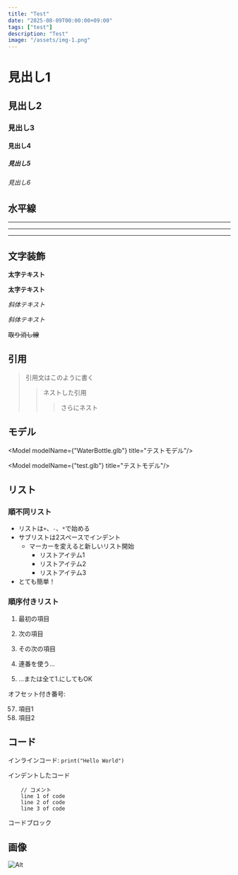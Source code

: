 ```yaml
---
title: "Test"
date: "2025-08-09T00:00:00+09:00"
tags: ["test"]
description: "Test"
image: "/assets/img-1.png"
---
```




# 見出し1
## 見出し2
### 見出し3
#### 見出し4
##### 見出し5
###### 見出し6


## 水平線

___

---

***


## 文字装飾

**太字テキスト**

__太字テキスト__

*斜体テキスト*

_斜体テキスト_

~~取り消し線~~


## 引用

> 引用文はこのように書く
>> ネストした引用
> > > さらにネスト

## モデル

<Model modelName={"WaterBottle.glb"} title="テストモデル"/>

<Model modelName={"test.glb"} title="テストモデル"/>


## リスト

### 順不同リスト

+ リストは`+`、`-`、`*`で始める
+ サブリストは2スペースでインデント
  - マーカーを変えると新しいリスト開始
    * リストアイテム1
    + リストアイテム2
    - リストアイテム3
+ とても簡単！

### 順序付きリスト

1. 最初の項目
2. 次の項目
3. その次の項目

1. 連番を使う...
1. ...または全て1.にしてもOK

オフセット付き番号:

57. 項目1
1. 項目2


## コード

インラインコード: `print("Hello World")`

インデントしたコード
```
    // コメント
    line 1 of code
    line 2 of code
    line 3 of code
```
コードブロック

## 画像

![Alt](/assets/img-1.png)